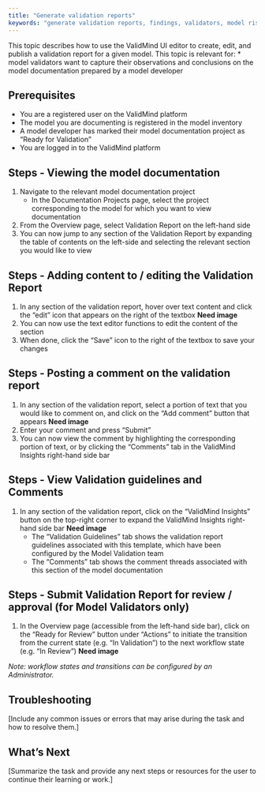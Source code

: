 ```yaml
---
title: "Generate validation reports"
keywords: "generate validation reports, findings, validators, model risk management, ValidMind"
---
```


This topic describes how to use the ValidMind UI editor to create, edit, and publish a validation report for a given model. This topic is relevant for: 
* model validators want to capture their observations and conclusions on the model documentation prepared by a model developer

## Prerequisites

* You are a registered user on the ValidMind platform
* The model you are documenting is registered in the model inventory
* A model developer has marked their model documentation project as "Ready for Validation"
* You are logged in to the ValidMind platform

## Steps - Viewing the model documentation

1. Navigate to the relevant model documentation project
   - In the Documentation Projects page, select the project corresponding to the model for which you want to view documentation
2. From the Overview page, select Validation Report on the left-hand side
3. You can now jump to any section of the Validation Report by expanding the table of contents on the left-side and selecting the relevant section you would like to view

## Steps - Adding content to / editing the Validation Report

1. In any section of the validation report, hover over text content and click the "edit" icon that appears on the right of the textbox **Need image**
2. You can now use the text editor functions to edit the content of the section
3. When done, click the "Save" icon to the right of the textbox to save your changes

## Steps - Posting a comment on the validation report

1. In any section of the validation report, select a portion of text that you would like to comment on, and click on the "Add comment" button that appears **Need image**
2. Enter your comment and press "Submit"
3. You can now view the comment by highlighting the corresponding portion of text, or by clicking the "Comments" tab in the ValidMind Insights right-hand side bar

## Steps - View Validation guidelines and Comments

1. In any section of the validation report, click on the "ValidMind Insights" button on the top-right corner to expand the ValidMind Insights right-hand side bar **Need image**
   - The "Validation Guidelines" tab shows the validation report guidelines associated with this template, which have been configured by the Model Validation team
   - The "Comments" tab shows the comment threads associated with this section of the model documentation

## Steps - Submit Validation Report for review / approval (for Model Validators only)

1. In the Overview page (accessible from the left-hand side bar), click on the "Ready for Review" button under "Actions" to initiate the transition from the current state (e.g. "In Validation") to the next workflow state (e.g. "In Review") **Need image**

*Note: workflow states and transitions can be configured by an Administrator.*

## Troubleshooting

[Include any common issues or errors that may arise during the task and how to resolve them.]

## What's Next

[Summarize the task and provide any next steps or resources for the user to continue their learning or work.]

